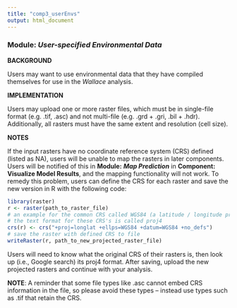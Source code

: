 ---
title: "comp3_userEnvs"
output: html_document
---

### **Module:** ***User-specified Environmental Data***

**BACKGROUND**

Users may want to use environmental data that they have compiled themselves for use in the *Wallace* analysis.

**IMPLEMENTATION**

Users may upload one or more raster files, which must be in single-file format (e.g. .tif, .asc) and not multi-file (e.g. .grd + .gri, .bil + .hdr). Additionally, all rasters must have the same extent and resolution (cell size).

**NOTES**

If the input rasters have no coordinate reference system (CRS) defined (listed as NA), users will be unable to map the rasters in later components. Users will be notified of this in **Module:** ***Map Prediction*** in **Component: Visualize Model Results**, and the mapping functionality will not work. To remedy this problem, users can define the CRS for each raster and save the new version in R with the following code:

```{r}
library(raster)
r <- raster(path_to_raster_file)
# an example for the common CRS called WGS84 (a latitude / longitude projection)
# the text format for these CRS's is called proj4
crs(r) <- crs("+proj=longlat +ellps=WGS84 +datum=WGS84 +no_defs")
# save the raster with defined CRS to file
writeRaster(r, path_to_new_projected_raster_file)
```

Users will need to know what the original CRS of their rasters is, then look up (i.e., Google search) its proj4 format. After saving, upload the new projected rasters and continue with your analysis. 

**NOTE**: A reminder that some file types like .asc cannot embed CRS information in the file, so please avoid these types -- instead use types such as .tif that retain the CRS.
